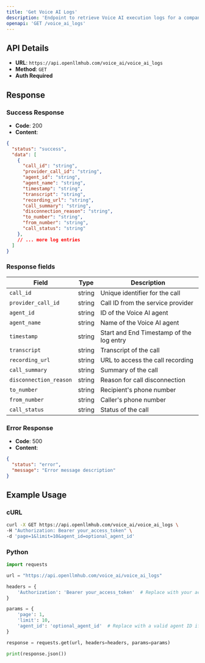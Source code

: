 ```yaml
---
title: 'Get Voice AI Logs'
description: 'Endpoint to retrieve Voice AI execution logs for a company'
openapi: 'GET /voice_ai_logs'
---
```


## API Details

- **URL**: `https://api.openllmhub.com/voice_ai/voice_ai_logs`
- **Method**: `GET`
- **Auth Required**

## Response

### Success Response

- **Code**: 200
- **Content**: 
```json
{
  "status": "success",
  "data": [
    {
      "call_id": "string",
      "provider_call_id": "string",
      "agent_id": "string",
      "agent_name": "string",
      "timestamp": "string",
      "transcript": "string",
      "recording_url": "string",
      "call_summary": "string",
      "disconnection_reason": "string",
      "to_number": "string",
      "from_number": "string",
      "call_status": "string"
    },
    // ... more log entries
  ]
}
```

### Response fields

| Field | Type | Description |
|--------|------|-------------|
| `call_id` | string | Unique identifier for the call |
| `provider_call_id` | string | Call ID from the service provider |
| `agent_id` | string | ID of the Voice AI agent |
| `agent_name` | string | Name of the Voice AI agent |
| `timestamp` | string | Start and End Timestamp of the log entry |
| `transcript` | string | Transcript of the call |
| `recording_url` | string | URL to access the call recording |
| `call_summary` | string | Summary of the call |
| `disconnection_reason` | string | Reason for call disconnection |
| `to_number` | string | Recipient's phone number |
| `from_number` | string | Caller's phone number |
| `call_status` | string | Status of the call |

### Error Response

- **Code**: 500
- **Content**:
```json
{
  "status": "error",
  "message": "Error message description"
}
```


## Example Usage

### cURL

```bash
curl -X GET https://api.openllmhub.com/voice_ai/voice_ai_logs \
-H "Authorization: Bearer your_access_token" \
-d 'page=1&limit=10&agent_id=optional_agent_id'
```

### Python 

```python
import requests

url = "https://api.openllmhub.com/voice_ai/voice_ai_logs"

headers = {
    'Authorization': 'Bearer your_access_token'  # Replace with your actual token if required
}

params = {
    'page': 1,
    'limit': 10,
    'agent_id': 'optional_agent_id'  # Replace with a valid agent ID if needed
}

response = requests.get(url, headers=headers, params=params)

print(response.json())
```